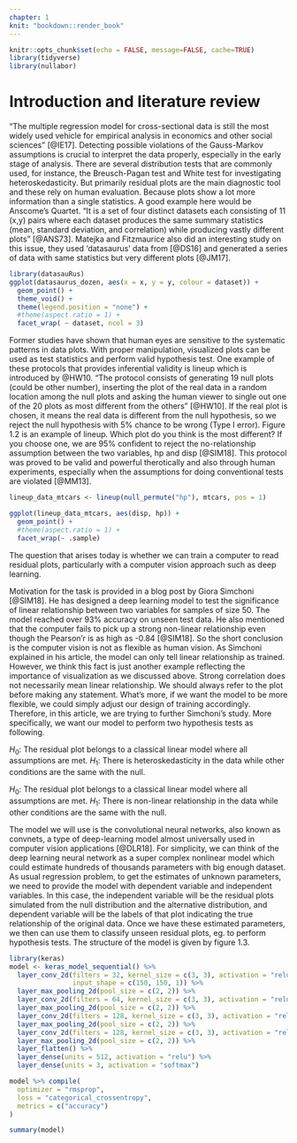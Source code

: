 ```yaml
---
chapter: 1
knit: "bookdown::render_book"
---
```


```r
knitr::opts_chunk$set(echo = FALSE, message=FALSE, cache=TRUE)
library(tidyverse)
library(nullabor)
```

# Introduction and literature review {#ch:intro}

<!--
Problem statement
-->
"The multiple regression model for cross-sectional data is still the most widely used vehicle for empirical analysis in economics and other social sciences" [@IE17]. Detecting possible violations of the Gauss-Markov assumptions is crucial to interpret the data properly, especially in the early stage of analysis. There are several distribution tests that are commonly used, for instance, the Breusch-Pagan test and White test for investigating heteroskedasticity. But primarily residual plots are the main diagnostic tool and these rely on human evaluation. Because plots show a lot more information than a single statistics. A good example here would be Anscome’s Quartet. "It is a set of four distinct datasets each consisting of 11 (x,y) pairs where each dataset produces the same summary statistics (mean, standard deviation, and correlation) while producing vastly different plots" [@ANS73]. Matejka and Fitzmaurice also did an interesting study on this issue, they used 'datasaurus' data from [@DS16] and generated a series of data with same statistics but very different plots [@JM17].



```r
library(datasauRus)
ggplot(datasaurus_dozen, aes(x = x, y = y, colour = dataset)) +
  geom_point() +
  theme_void() +
  theme(legend.position = "none") +
  #theme(aspect.ratio = 1) +
  facet_wrap( ~ dataset, ncol = 3)
```

<!--
Visual inference literature explanation - framework for assessing detection of difference from a null
-->

Former studies have shown that human eyes are sensitive to the systematic patterns in data plots. With proper manipulation, visualized plots can be used as test statistics and perform valid hypothesis test. One example of these protocols that provides inferential validity is lineup which is introduced by @HW10. "The protocol consists of generating 19 null plots (could be other number), inserting the plot of the real data in a random location among the null plots and asking the human viewer to single out one of the 20 plots as most different from the others" [@HW10]. If the real plot is chosen, it means the real data is different from the null hypothesis, so we reject the null hypothesis with 5% chance to be wrong (Type I error). Figure 1.2 is an example of lineup. Which plot do you think is the most different? If you choose one, we are 95% confident to reject the no-relationship assumption between the two variables, hp and disp [@SIM18]. This protocol was proved to be valid and powerful therotically and also through human experiments, especially when the assumptions for doing conventional tests are violated [@MM13].

```r
lineup_data_mtcars <- lineup(null_permute("hp"), mtcars, pos = 1)

ggplot(lineup_data_mtcars, aes(disp, hp)) +
  geom_point() +
  #theme(aspect.ratio = 1) +
  facet_wrap(~ .sample)
```


The question that arises today is whether we can train a computer to read residual plots, particularly with a computer vision approach such as deep learning. 

<!--
Motivation based on Simchoni's blog post
-->

Motivation for the task is provided in a blog post by Giora Simchoni [@SIM18]. He has designed a deep learning model to test the significance of linear relationship between two variables for samples of size 50. The model reached over 93% accuracy on unseen test data. He also mentioned that the computer fails to pick up a strong non-linear relationship even though the Pearson'r is as high as -0.84 [@SIM18]. So the short conclusion is the computer vision is not as flexible as human vision. As Simchoni explained in his article, the model can only tell linear relationship as trained. However, we think this fact is just another example reflecting the importance of visualization as we discussed above. Strong correlation does not necessarily mean linear relationship. We should always refer to the plot before making any statement. What's more, if we want the model to be more flexible, we could simply adjust our design of training accordingly. Therefore, in this article, we are trying to further Simchoni's study. More specifically, we want our model to perform two hypothesis tests as following. 

$H_0$: The residual plot belongs to a classical linear model where all assumptions are met.
$H_1$: There is heteroskedasticity in the data while other conditions are the same with the null.

$H_0$: The residual plot belongs to a classical linear model where all assumptions are met.
$H_1$: There is non-linear relationship in the data while other conditions are the same with the null.

<!--
Explain deep learning models 
-->

The model we will use is the convolutional neural networks, also known as convnets, a type of deep-learning model almost universally used in computer vision applications [@DLR18]. For simplicity, we can think of the deep learning neural network as a super complex nonlinear model which could estimate hundreds of thousands parameters with big enough dataset. As usual regression problem, to get the estimates of unknown parameters, we need to provide the model with dependent variable and independent variables. In this case, the independent variable will be the residual plots simulated from the null distribution and the alternative distribution, and dependent variable will be the labels of that plot indicating the true relationship of the original data. Once we have these estimated parameters, we then can use them to classify unseen residual plots, eg. to perform hypothesis tests. The structure of the model is given by figure 1.3. 



```r

library(keras)
model <- keras_model_sequential() %>%
  layer_conv_2d(filters = 32, kernel_size = c(3, 3), activation = "relu",
                input_shape = c(150, 150, 1)) %>%
  layer_max_pooling_2d(pool_size = c(2, 2)) %>%
  layer_conv_2d(filters = 64, kernel_size = c(3, 3), activation = "relu") %>%
  layer_max_pooling_2d(pool_size = c(2, 2)) %>%
  layer_conv_2d(filters = 128, kernel_size = c(3, 3), activation = "relu") %>%
  layer_max_pooling_2d(pool_size = c(2, 2)) %>%
  layer_conv_2d(filters = 128, kernel_size = c(3, 3), activation = "relu") %>%
  layer_max_pooling_2d(pool_size = c(2, 2)) %>%
  layer_flatten() %>%
  layer_dense(units = 512, activation = "relu") %>%
  layer_dense(units = 3, activation = "softmax")

model %>% compile(
  optimizer = "rmsprop",
  loss = "categorical_crossentropy",
  metrics = c("accuracy")
)

summary(model)
```

<!--
the layout of the model summary need to be adjusted


Scope of the experimental framework: non-linear relationship between dependent-independent variables 
-->





















